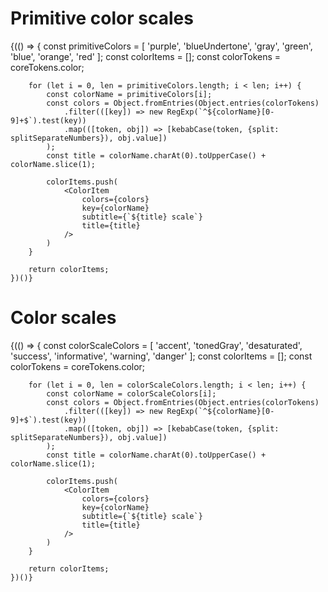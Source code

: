 
<Meta title="Foundations/Color scales" />

# Primitive color scales

<ColorPalette>
    {(() => {
        const primitiveColors = [
            'purple',
            'blueUndertone',
            'gray',
            'green',
            'blue',
            'orange',
            'red'
        ];
        const colorItems = [];
        const colorTokens = coreTokens.color;

        for (let i = 0, len = primitiveColors.length; i < len; i++) {
            const colorName = primitiveColors[i];
            const colors = Object.fromEntries(Object.entries(colorTokens)
                .filter(([key]) => new RegExp(`^${colorName}[0-9]+$`).test(key))
                .map(([token, obj]) => [kebabCase(token, {split: splitSeparateNumbers}), obj.value])
            );
            const title = colorName.charAt(0).toUpperCase() + colorName.slice(1);

            colorItems.push(
                <ColorItem
                    colors={colors}
                    key={colorName}
                    subtitle={`${title} scale`}
                    title={title}
                />
            )
        }

        return colorItems;
    })()}

</ColorPalette>

# Color scales

<ColorPalette>
    {(() => {
        const colorScaleColors = [
            'accent',
            'tonedGray',
            'desaturated',
            'success',
            'informative',
            'warning',
            'danger'
        ];
        const colorItems = [];
        const colorTokens = coreTokens.color;

        for (let i = 0, len = colorScaleColors.length; i < len; i++) {
            const colorName = colorScaleColors[i];
            const colors = Object.fromEntries(Object.entries(colorTokens)
                .filter(([key]) => new RegExp(`^${colorName}[0-9]+$`).test(key))
                .map(([token, obj]) => [kebabCase(token, {split: splitSeparateNumbers}), obj.value])
            );
            const title = colorName.charAt(0).toUpperCase() + colorName.slice(1);

            colorItems.push(
                <ColorItem
                    colors={colors}
                    key={colorName}
                    subtitle={`${title} scale`}
                    title={title}
                />
            )
        }

        return colorItems;
    })()}

</ColorPalette>
